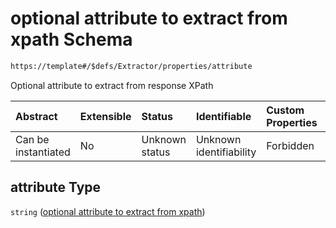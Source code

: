 # optional attribute to extract from xpath Schema

```txt
https://template#/$defs/Extractor/properties/attribute
```

Optional attribute to extract from response XPath

| Abstract            | Extensible | Status         | Identifiable            | Custom Properties | Additional Properties | Access Restrictions | Defined In                                                                             |
| :------------------ | :--------- | :------------- | :---------------------- | :---------------- | :-------------------- | :------------------ | :------------------------------------------------------------------------------------- |
| Can be instantiated | No         | Unknown status | Unknown identifiability | Forbidden         | Allowed               | none                | [nuclei-schema.schema.json\*](../out/nuclei-schema.schema.json "open original schema") |

## attribute Type

`string` ([optional attribute to extract from xpath](nuclei-schema-defs-extractor-properties-optional-attribute-to-extract-from-xpath))
